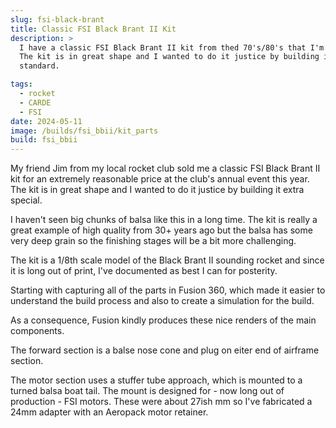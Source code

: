 ```yaml
---
slug: fsi-black-brant
title: Classic FSI Black Brant II Kit
description: >
  I have a classic FSI Black Brant II kit from thed 70's/80's that I'm going to build.
  The kit is in great shape and I wanted to do it justice by building it to the highest
  standard.

tags:
  - rocket
  - CARDE
  - FSI
date: 2024-05-11
image: /builds/fsi_bbii/kit_parts
build: fsi_bbii
---
```


My friend Jim from my local rocket club sold me a classic
FSI Black Brant II kit for an extremely reasonable price at the club's annual
event this year. The kit is in great shape and I wanted to do it justice by building
it extra special.

<BlogImage 
  src='/builds/fsi_bbii/kit_parts' 
  width='320'
  height='240'
/>

I haven't seen big chunks of balsa like this in a long time. The kit is really
a great example of high quality from 30+ years ago but the balsa has some very deep grain
so the finishing stages will be a bit more challenging.

The kit is a 1/8th scale model of the Black Brant II sounding rocket and since it is long
out of print, I've documented as best I can for posterity.

Starting with capturing all of the parts in Fusion 360, which made it easier to
understand the build process and also to create a simulation for the build.

As a consequence, Fusion kindly produces these nice renders of the main components.

<BlogImage 
  src='/builds/fsi_bbii/cad_iso_full'
  width='640'
  height='480'
  crop='fit'
  />

The forward section is a balse nose cone and plug on eiter end of airframe section.

<BlogImage 
  src='/builds/fsi_bbii/cad_iso_nose' 
  width='640'
  height='480'
  crop='fit'
  />

The motor section uses a stuffer tube approach, which is mounted to a turned balsa boat tail.
The mount is designed for - now long out of production - FSI motors. These were about 27ish mm
so I've fabricated a 24mm adapter with an Aeropack motor retainer.

<BlogImage 
  src='/builds/fsi_bbii/cad_iso_motor' 
  width='640'
  height='480'
  crop='fit'
  />
